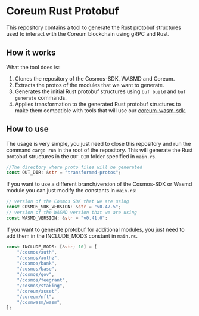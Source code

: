 # Coreum Rust Protobuf

This repository contains a tool to generate the Rust protobuf structures used to interact with the Coreum blockchain using gRPC and Rust.

## How it works

What the tool does is:

1. Clones the repository of the Cosmos-SDK, WASMD and Coreum.
2. Extracts the protos of the modules that we want to generate.
3. Generates the initial Rust protobuf structures using `buf build` and `buf generate` commands.
4. Applies transformation to the generated Rust protobuf structures to make them compatible with tools that will use our <a className="text-[#24D494] font-bold" href="https://github.com/CoreumFoundation/coreum-wasm-sdk" target="_blank">coreum-wasm-sdk</a>.

## How to use

The usage is very simple, you just need to close this repository and run the command `cargo run` in the root of the repository. This will generate the Rust protobuf structures in the `OUT_DIR` folder specified in `main.rs`.

```rust
//The directory where proto files will be generated
const OUT_DIR: &str = "transformed-protos";
```

If you want to use a different branch/version of the Cosmos-SDK or Wasmd module you can just modify the constants in `main.rs`:

```rust
// version of the Cosmos SDK that we are using
const COSMOS_SDK_VERSION: &str = "v0.47.5";
// version of the WASMD version that we are using
const WASMD_VERSION: &str = "v0.41.0";
```

If you want to generate protobuf for additional modules, you just need to add them in the INCLUDE_MODS constant in `main.rs`.

```rust
const INCLUDE_MODS: [&str; 10] = [
    "/cosmos/auth",
    "/cosmos/authz",
    "/cosmos/bank",
    "/cosmos/base",
    "/cosmos/gov",
    "/cosmos/feegrant",
    "/cosmos/staking",
    "/coreum/asset",
    "/coreum/nft",
    "/cosmwasm/wasm",
];
```
